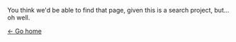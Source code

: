 You think we'd be able to find that page, given this is a search project, but... oh well.

[&larr; Go home](/)
